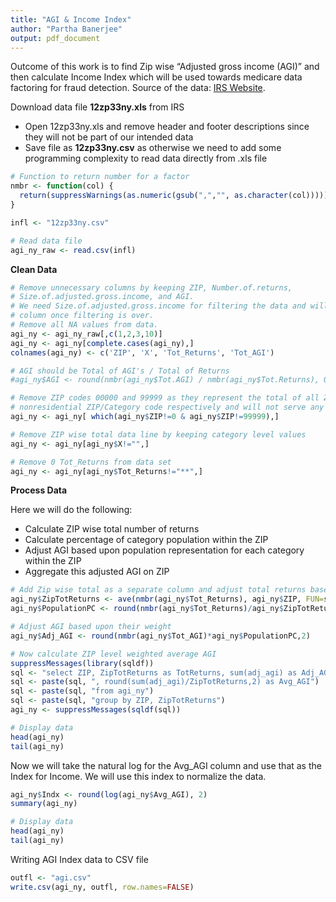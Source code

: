 ```yaml
---
title: "AGI & Income Index"
author: "Partha Banerjee"
output: pdf_document
---
```


Outcome of this work is to find Zip wise "Adjusted gross income (AGI)" and then calculate Income Index which will be used towards medicare data factoring for fraud detection. Source of the data: <a href="https://www.irs.gov/uac/SOI-Tax-Stats-Individual-Income-Tax-Statistics-2012-ZIP-Code-Data-(SOI)">IRS Website</a>.

Download data file **12zp33ny.xls** from IRS

* Open 12zp33ny.xls and remove header and footer descriptions since they will not be part of our intended data
* Save file as **12zp33ny.csv** as otherwise we need to add some programming complexity to read data directly from .xls file

```r
# Function to return number for a factor
nmbr <- function(col) {
  return(suppressWarnings(as.numeric(gsub(",","", as.character(col)))))
}
```
```r
infl <- "12zp33ny.csv"

# Read data file
agi_ny_raw <- read.csv(infl)
```

**Clean Data**

```r
# Remove unnecessary columns by keeping ZIP, Number.of.returns, 
# Size.of.adjusted.gross.income, and AGI.
# We need Size.of.adjusted.gross.income for filtering the data and will remove this
# column once filtering is over.
# Remove all NA values from data.
agi_ny <- agi_ny_raw[,c(1,2,3,10)]
agi_ny <- agi_ny[complete.cases(agi_ny),]
colnames(agi_ny) <- c('ZIP', 'X', 'Tot_Returns', 'Tot_AGI')

# AGI should be Total of AGI's / Total of Returns
#agi_ny$AGI <- round(nmbr(agi_ny$Tot.AGI) / nmbr(agi_ny$Tot.Returns), 0)

# Remove ZIP codes 00000 and 99999 as they represent the total of all Zip values and
# nonresidential ZIP/Category code respectively and will not serve any purpose for us.
agi_ny <- agi_ny[ which(agi_ny$ZIP!=0 & agi_ny$ZIP!=99999),]

# Remove ZIP wise total data line by keeping category level values
agi_ny <- agi_ny[agi_ny$X!="",]

# Remove 0 Tot_Returns from data set
agi_ny <- agi_ny[agi_ny$Tot_Returns!="**",]
```

**Process Data**

Here we will do the following:

* Calculate ZIP wise total number of returns
* Calculate percentage of category population within the ZIP
* Adjust AGI based upon population representation for each category within the ZIP
* Aggregate this adjusted AGI on ZIP

```r
# Add Zip wise total as a separate column and adjust total returns based upon population %
agi_ny$ZipTotReturns <- ave(nmbr(agi_ny$Tot_Returns), agi_ny$ZIP, FUN=sum)
agi_ny$PopulationPC <- round(nmbr(agi_ny$Tot_Returns)/agi_ny$ZipTotReturns,4)

# Adjust AGI based upon their weight
agi_ny$Adj_AGI <- round(nmbr(agi_ny$Tot_AGI)*agi_ny$PopulationPC,2)

# Now calculate ZIP level weighted average AGI
suppressMessages(library(sqldf))
sql <- "select ZIP, ZipTotReturns as TotReturns, sum(adj_agi) as Adj_AGI"
sql <- paste(sql, ", round(sum(adj_agi)/ZipTotReturns,2) as Avg_AGI")
sql <- paste(sql, "from agi_ny")
sql <- paste(sql, "group by ZIP, ZipTotReturns")
agi_ny <- suppressMessages(sqldf(sql))

# Display data
head(agi_ny)
tail(agi_ny)
```

Now we will take the natural log for the Avg_AGI column and use that as the Index for Income. We will use this index to normalize the data.

```r
agi_ny$Indx <- round(log(agi_ny$Avg_AGI), 2)
summary(agi_ny)

# Display data
head(agi_ny)
tail(agi_ny)
```

Writing AGI Index data to CSV file

```r
outfl <- "agi.csv"
write.csv(agi_ny, outfl, row.names=FALSE)
```
